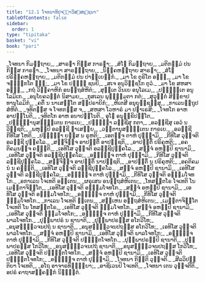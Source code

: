 ```yaml
---
title: "12.1 ໂຈທນາທິປຸຈ຺ຉາວິສ຺ສຊ຺ຊນາ"
tableOfContents: false
sidebar:
  order: 1
type: "tipitaka"
basket: "vi"
book: "pari"
---
```



<DynamicBreadcrumb />

<Division number="359" book="pari">

<Paragraph number="1770" type="verses" book="pari">
_ໂຈທນາ ກິມຕ຺ຖາຍ,_  
_ສາຣຓາ ກິສ຺ສ ກາຣຓາ;_  
_ສໍໂຆ ກິມຕ຺ຖາຍ,_  
_ມຕິກມ຺ມໍ ປນ ກິສ຺ສ ກາຣຓາ._  

</Paragraph>

<Paragraph number="1771" type="verses" book="pari">
_ໂຈທນາ ສາຣຓຕ຺ຖາຍ,_  
_ນິຄ຺ຄຫຕ຺ຖາຍ ສາຣຓາ;_  
_ສໍໂຆ ປຣິຄ຺ຄຫຕ຺ຖາຍ,_  
_ມຕິກມ຺ມໍ ປນ ປາຏິເຍກ຺ກໍ._  

</Paragraph>

<Paragraph number="1772" type="verses" book="pari">
_ມາ ໂຂ ຕຸຣິໂຕ ອຠຓິ,_  
_ມາ ໂຂ ຈຓ຺ຑິກໂຕ ຠຓິ;_  
_ມາ ໂຂ ປຏິຆໍ ຊນຍິ,_  
_ສເຈ ອນຸວິຊ຺ຊໂກ ຕຸວໍ._  

</Paragraph>

<Paragraph number="1773" type="verses" book="pari">
_ມາ ໂຂ ສຫສາ ອຠຓິ,_  
_ກຖໍ ວິຄ຺ຄາຫິກໍ ອນຕ຺ຖສໍຫິຕໍ;_  
_ສຸຕ຺ເຕ ວິນເຍ ອນຸໂລເມ,_  
_ປຎ຺ຎຕ຺ເຕ ອນຸໂລມິເກ._  

</Paragraph>

<Paragraph number="1774" type="verses" book="pari">
_ອນຸໂຍຄວຕ຺ຕໍ ນິສາມຍ,_  
_ກຸສເລນ ພຸທ຺ຘິມຕາ ກຕໍ;_  
_ສຸວຸຕ຺ຕໍ ສິກ຺ຂາປທານຸໂລມິກໍ,_  
_ຄຕິໍ ນ ນາເສນ຺ໂຕ ສມ຺ປຣາຍິກໍ;_  
_ຫິເຕສີ ອນຸຍຸຎ຺ຊສ຺ສຸ,_  
_ກາເລນຕ຺ຖູປສໍຫິຕໍ._  

</Paragraph>

<Paragraph number="1775" type="verses" book="pari">
_ຈຸທິຕສ຺ສ ຈ ໂຈທກສ຺ສ ຈ,_  
_ສຫສາ ໂວຫາຣໍ ມາ ປຘາເຣສິ;_  
_ໂຈທໂກ ອາຫ ອາປນ຺ໂນຕິ,_  
_ຈຸທິຕໂກ ອາຫ ອນາປນ຺ໂນຕິ._  

</Paragraph>

<Paragraph number="1776" type="verses" book="pari">
ອຸໂຠ ອນຸກ຺ຂິປນ຺ໂຕ,_  
_ປຏິຎ຺ຎານຸສນ຺ຘິເຕນ ກາຣເຍ;_  
_ປຏິຎ຺ຎາ ລຊ຺ຊີສຸ ກຕາ,_  
_ອລຊ຺ຊີສຸ ເອວໍ ນ ວິຊ຺ຊຕິ;_  
_ພຫຸມ຺ປິ ອລຊ຺ຊີ ຠາເສຍ຺ຍ,_  
_ວຕ຺ຕານຸສນ຺ຘິເຕນ ກາຣເຍ._  

</Paragraph>

<Paragraph number="1777" type="verses" book="pari">
_ອລຊ຺ຊີ ກີທິໂສ ໂຫຕິ,_  
_ປຏິຎ຺ຎາ ຍສ຺ສ ນ ຣູຫຕິ;_  
_ເອຕຎ຺ຈ ຕາຫໍ ປຸຈ຺ຉາມິ,_  
_ກີທິໂສ ວຸຈ຺ຈຕິ ອລຊ຺ຊີ ປຸຄ຺ຄໂລ._  

</Paragraph>

<Paragraph number="1778" type="verses" book="pari">
_ສຎ຺ຈິຈ຺ຈ ອາປຕ຺ຕິໍ ອາປຊ຺ຊຕິ,_  
_ອາປຕ຺ຕິໍ ປຣິຄູຫຕິ;_  
_ອຄຕິຄມນຎ຺ຈ ຄຈ຺ຉຕິ,_  
_ເອທິໂສ ວຸຈ຺ຈຕິ ອລຊ຺ຊີປຸຄ຺ຄໂລ._  

</Paragraph>

<Paragraph number="1779" type="verses" book="pari">
_ສຈ຺ຈໍ ອຫມ຺ປິ ຊານາມິ,_  
_ເອທິໂສ ວຸຈ຺ຈຕິ ອລຊ຺ຊີປຸຄ຺ຄໂລ;_  
_ອຎ຺ຎຎ຺ຈ ຕາຫໍ ປຸຈ຺ຉາມິ,_  
_ກີທິໂສ ວຸຈ຺ຈຕິ ລຊ຺ຊີປຸຄ຺ຄໂລ._  

</Paragraph>

<Paragraph number="1780" type="verses" book="pari">
_ສຎ຺ຈິຈ຺ຈ ອາປຕ຺ຕິໍ ນາປຊ຺ຊຕິ,_  
_ອາປຕ຺ຕິໍ ນ ປຣິຄູຫຕິ;_  
_ອຄຕິຄມນໍ ນ ຄຈ຺ຉຕິ,_  
_ເອທິໂສ ວຸຈ຺ຈຕິ ລຊ຺ຊີປຸຄ຺ຄໂລ._  

</Paragraph>

<Paragraph number="1781" type="verses" book="pari">
_ສຈ຺ຈໍ ອຫມ຺ປິ ຊານາມິ,_  
_ເອທິໂສ ວຸຈ຺ຈຕິ ລຊ຺ຊີປຸຄ຺ຄໂລ;_  
_ອຎ຺ຎຎ຺ຈ ຕາຫໍ ປຸຈ຺ຉາມິ,_  
_ກີທິໂສ ວຸຈ຺ຈຕິ ອຘມ຺ມໂຈທໂກ._  

</Paragraph>

<Paragraph number="1782" type="verses" book="pari">
_ອກາເລນ ໂຈເທຕິ ອຠູເຕນ,_  
_ຜຣຸເສນ ອນຕ຺ຖສໍຫິເຕນ;_  
_ໂທສນ຺ຕໂຣ ໂຈເທຕິ ໂນ ເມຕ຺ຕາຈິຕ຺ໂຕ,_  
_ເອທິໂສ ວຸຈ຺ຈຕິ ອຘມ຺ມໂຈທໂກ._  

</Paragraph>

<Paragraph number="1783" type="verses" book="pari">
_ສຈ຺ຈໍ ອຫມ຺ປິ ຊານາມິ,_  
_ເອທິໂສ ວຸຈ຺ຈຕິ ອຘມ຺ມໂຈທໂກ;_  
_ອຎ຺ຎຎ຺ຈ ຕາຫໍ ປຸຈ຺ຉາມິ,_  
_ກີທິໂສ ວຸຈ຺ຈຕິ ຘມ຺ມໂຈທໂກ._  

</Paragraph>

<Paragraph number="1784" type="verses" book="pari">
_ກາເລນ ໂຈເທຕິ ຠູເຕນ,_  
_ສຓ຺ເຫນ ອຕ຺ຖສໍຫິເຕນ;_  
_ເມຕ຺ຕາຈິຕ຺ໂຕ ໂຈເທຕິ ໂນ ໂທສນ຺ຕໂຣ,_  
_ເອທິໂສ ວຸຈ຺ຈຕິ ຘມ຺ມໂຈທໂກ._  

</Paragraph>

<Paragraph number="1785" type="verses" book="pari">
_ສຈ຺ຈໍ ອຫມ຺ປິ ຊານາມິ,_  
_ເອທິໂສ ວຸຈ຺ຈຕິ ຘມ຺ມໂຈທໂກ;_  
_ອຎ຺ຎຎ຺ຈ ຕາຫໍ ປຸຈ຺ຉາມິ,_  
_ກີທິໂສ ວຸຈ຺ຈຕິ ພາລໂຈທໂກ._  

</Paragraph>

<Paragraph number="1786" type="verses" book="pari">
_ປຸພ຺ພາປຣໍ ນ ຊານາຕິ,_  
_ປຸພ຺ພາປຣສ຺ສ ອໂກວິໂທ;_  
_ອນຸສນ຺ຘິວຈນປຖໍ ນ ຊານາຕິ,_  
_ອນຸສນ຺ຘິວຈນປຖສ຺ສ ອໂກວິໂທ;_  
_ເອທິໂສ ວຸຈ຺ຈຕິ ພາລໂຈທໂກ._  

</Paragraph>

<Paragraph number="1787" type="verses" book="pari">
_ສຈ຺ຈໍ ອຫມ຺ປິ ຊານາມິ,_  
_ເອທິໂສ ວຸຈ຺ຈຕິ ພາລໂຈທໂກ;_  
_ອຎ຺ຎຎ຺ຈ ຕາຫໍ ປຸຈ຺ຉາມິ,_  
_ກີທິໂສ ວຸຈ຺ຈຕິ ປຓ຺ຑິຕໂຈທໂກ._  

</Paragraph>

<Paragraph number="1788" type="verses" book="pari">
_ປຸພ຺ພາປຣມ຺ປິ ຊານາຕິ,_  
_ປຸພ຺ພາປຣສ຺ສ ໂກວິໂທ;_  
_ອນຸສນ຺ຘິວຈນປຖໍ ຊານາຕິ,_  
_ອນຸສນ຺ຘິວຈນປຖສ຺ສ ໂກວິໂທ;_  
_ເອທິໂສ ວຸຈ຺ຈຕິ ປຓ຺ຑິຕໂຈທໂກ._  

</Paragraph>

<Paragraph number="1789" type="verses" book="pari">
_ສຈ຺ຈໍ ອຫມ຺ປິ ຊານາມິ,_  
_ເອທິໂສ ວຸຈ຺ຈຕິ ປຓ຺ຑິຕໂຈທໂກ;_  
_ອຎ຺ຎຎ຺ຈ ຕາຫໍ ປຸຈ຺ຉາມິ,_  
_ໂຈທນາ ກິນ຺ຕິ ວຸຈ຺ຈຕິ._  

</Paragraph>

<Paragraph number="1790" type="verses" book="pari">
_ສີລວິປຕ຺ຕິຍາ ໂຈເທຕິ,_  
_ອໂຖ ອາຈາຣທິຏ຺ຐິຍາ;_  
_ອາຊີເວນປິ ໂຈເທຕິ,_  
_ໂຈທນາ ເຕນ ວຸຈ຺ຈຕີຕິ._  


</Paragraph>
</Division>

<Paragraph number="1791" type="center" book="pari">
ອປຣໍ ຄາຖາສງ຺ຄຓິກໍ ນິຏ຺ຐິຕໍ.
</Paragraph>